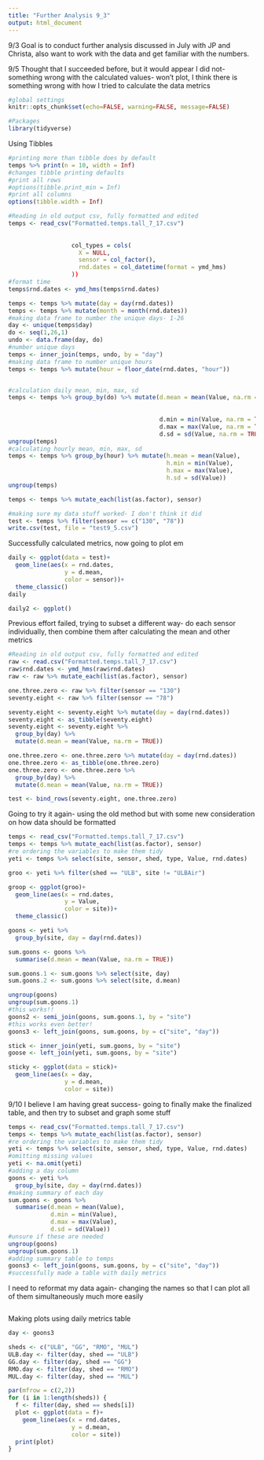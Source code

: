 ```yaml
---
title: "Further Analysis 9_3"
output: html_document
---
```


9/3
Goal is to conduct further analysis discussed in July with JP and Christa, also want to work with the data and get familiar with the numbers. 

9/5
Thought that I succeeded before, but it would appear I did not- something wrong with the calculated values- won't plot, I think there is something wrong with how I tried to calculate the data metrics
```r
#global settings
knitr::opts_chunk$set(echo=FALSE, warning=FALSE, message=FALSE)
```

```r
#Packages
library(tidyverse)
```

Using Tibbles
```r
#printing more than tibble does by default
temps %>% print(n = 10, width = Inf)
#changes tibble printing defaults
#print all rows
#options(tibble.print_min = Inf)
#print all columns
options(tibble.width = Inf)
```

```r
#Reading in old output csv, fully formatted and edited
temps <- read_csv("Formatted.temps.tall_7_17.csv")
                  
                  
                  col_types = cols(
                    X = NULL, 
                    sensor = col_factor(),
                    rnd.dates = col_datetime(format = ymd_hms)
                  ))
#format time
temps$rnd.dates <- ymd_hms(temps$rnd.dates)

temps <- temps %>% mutate(day = day(rnd.dates))
temps <- temps %>% mutate(month = month(rnd.dates))
#making data frame to number the unique days- 1-26
day <- unique(temps$day)
do <- seq(1,26,1)
undo <- data.frame(day, do)
#number unique days
temps <- inner_join(temps, undo, by = "day")
#making data frame to number unique hours
temps <- temps %>% mutate(hour = floor_date(rnd.dates, "hour"))


#calculation daily mean, min, max, sd
temps <- temps %>% group_by(do) %>% mutate(d.mean = mean(Value, na.rm = TRUE))
                                           
                                    
                                           d.min = min(Value, na.rm = TRUE),
                                           d.max = max(Value, na.rm = TRUE),
                                           d.sd = sd(Value, na.rm = TRUE))
ungroup(temps)
#calculating hourly mean, min, max, sd
temps <- temps %>% group_by(hour) %>% mutate(h.mean = mean(Value),
                                             h.min = min(Value),
                                             h.max = max(Value),
                                             h.sd = sd(Value))
ungroup(temps)

temps <- temps %>% mutate_each(list(as.factor), sensor)

#making sure my data stuff worked- I don't think it did
test <- temps %>% filter(sensor == c("130", "78"))
write.csv(test, file = "test9_5.csv")
```

Successfully calculated metrics, now going to plot em
```r
daily <- ggplot(data = test)+
  geom_line(aes(x = rnd.dates, 
                y = d.mean,
                color = sensor))+
  theme_classic()
daily

daily2 <- ggplot()
```

Previous effort failed, trying to subset a different way- do each sensor individually, then combine them after calculating the mean and other metrics
```r
#Reading in old output csv, fully formatted and edited
raw <- read.csv("Formatted.temps.tall_7_17.csv")
raw$rnd.dates <- ymd_hms(raw$rnd.dates)
raw <- raw %>% mutate_each(list(as.factor), sensor)

one.three.zero <- raw %>% filter(sensor == "130")
seventy.eight <- raw %>% filter(sensor == "78")

seventy.eight <- seventy.eight %>% mutate(day = day(rnd.dates))
seventy.eight <- as_tibble(seventy.eight)
seventy.eight <- seventy.eight %>% 
  group_by(day) %>% 
  mutate(d.mean = mean(Value, na.rm = TRUE))

one.three.zero <- one.three.zero %>% mutate(day = day(rnd.dates))
one.three.zero <- as_tibble(one.three.zero)
one.three.zero <- one.three.zero %>% 
  group_by(day) %>% 
  mutate(d.mean = mean(Value, na.rm = TRUE))

test <- bind_rows(seventy.eight, one.three.zero)
```

Going to try it again- using the old method but with some new consideration on how data should be formatted
```r
temps <- read_csv("Formatted.temps.tall_7_17.csv")
temps <- temps %>% mutate_each(list(as.factor), sensor)
#re ordering the variables to make them tidy
yeti <- temps %>% select(site, sensor, shed, type, Value, rnd.dates)

groo <- yeti %>% filter(shed == "ULB", site != "ULBAir")

groop <- ggplot(groo)+
  geom_line(aes(x = rnd.dates,
                y = Value,
                color = site))+
  theme_classic()

goons <- yeti %>% 
  group_by(site, day = day(rnd.dates))

sum.goons <- goons %>% 
  summarise(d.mean = mean(Value, na.rm = TRUE))

sum.goons.1 <- sum.goons %>% select(site, day)
sum.goons.2 <- sum.goons %>% select(site, d.mean)

ungroup(goons)
ungroup(sum.goons.1)
#this works!!
goons2 <- semi_join(goons, sum.goons.1, by = "site")
#this works even better!
goons3 <- left_join(goons, sum.goons, by = c("site", "day"))

stick <- inner_join(yeti, sum.goons, by = "site")
goose <- left_join(yeti, sum.goons, by = "site")

sticky <- ggplot(data = stick)+
  geom_line(aes(x = day,
                y = d.mean,
                color = site))

```

9/10
I believe I am having great success- going to finally make the finalized table, and then try to subset and graph some stuff
```r
temps <- read_csv("Formatted.temps.tall_7_17.csv")
temps <- temps %>% mutate_each(list(as.factor), sensor)
#re ordering the variables to make them tidy
yeti <- temps %>% select(site, sensor, shed, type, Value, rnd.dates)
#omitting missing values
yeti <- na.omit(yeti)
#adding a day column
goons <- yeti %>% 
  group_by(site, day = day(rnd.dates))
#making summary of each day
sum.goons <- goons %>% 
  summarise(d.mean = mean(Value), 
            d.min = min(Value),
            d.max = max(Value),
            d.sd = sd(Value))
#unsure if these are needed
ungroup(goons)
ungroup(sum.goons.1)
#adding summary table to temps
goons3 <- left_join(goons, sum.goons, by = c("site", "day"))
#successfully made a table with daily metrics
```

I need to reformat my data again- changing the names so that I can plot all of them simultaneously much more easily
```r

```


Making plots using daily metrics table
```r
day <- goons3

sheds <- c("ULB", "GG", "RMO", "MUL")
ULB.day <- filter(day, shed == "ULB")
GG.day <- filter(day, shed == "GG")
RMO.day <- filter(day, shed == "RMO")
MUL.day <- filter(day, shed == "MUL")

par(mfrow = c(2,2))
for (i in 1:length(sheds)) {
  f <- filter(day, shed == sheds[i])  
  plot <- ggplot(data = f)+
    geom_line(aes(x = rnd.dates,
                  y = d.mean,
                  color = site))
  print(plot)
}
```

